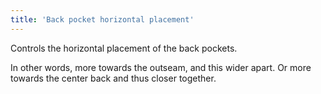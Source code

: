 ```yaml
---
title: 'Back pocket horizontal placement'
---
```


Controls the horizontal placement of the back pockets.

In other words, more towards the outseam, and this wider apart.
Or more towards the center back and thus closer together.
